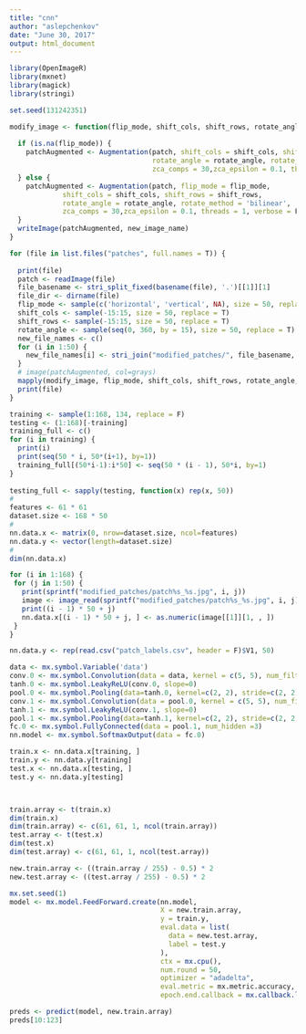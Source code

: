 ```yaml
---
title: "cnn"
author: "aslepchenkov"
date: "June 30, 2017"
output: html_document
---
```

```r
library(OpenImageR)
library(mxnet)
library(magick)
library(stringi)
```


```r
set.seed(131242351)

modify_image <- function(flip_mode, shift_cols, shift_rows, rotate_angle, new_image_name, patch) {
  
  if (is.na(flip_mode)) {
    patchAugmented <- Augmentation(patch, shift_cols = shift_cols, shift_rows = shift_rows,
                                   rotate_angle = rotate_angle, rotate_method = 'bilinear', 
                                   zca_comps = 30,zca_epsilon = 0.1, threads = 1, verbose = F)
  } else {
    patchAugmented <- Augmentation(patch, flip_mode = flip_mode,
             shift_cols = shift_cols, shift_rows = shift_rows,
             rotate_angle = rotate_angle, rotate_method = 'bilinear', 
             zca_comps = 30,zca_epsilon = 0.1, threads = 1, verbose = F)
  }
  writeImage(patchAugmented, new_image_name)
}

for (file in list.files("patches", full.names = T)) {
  
  print(file)
  patch <- readImage(file)
  file_basename <- stri_split_fixed(basename(file), '.')[[1]][1]
  file_dir <- dirname(file)
  flip_mode <- sample(c('horizontal', 'vertical', NA), size = 50, replace = T)
  shift_cols <- sample(-15:15, size = 50, replace = T)
  shift_rows <- sample(-15:15, size = 50, replace = T)
  rotate_angle <- sample(seq(0, 360, by = 15), size = 50, replace = T)
  new_file_names <- c()
  for (i in 1:50) {
    new_file_names[i] <- stri_join("modified_patches/", file_basename, "_", i,".jpg")
  }
  # image(patchAugmented, col=grays)
  mapply(modify_image, flip_mode, shift_cols, shift_rows, rotate_angle, new_file_names, MoreArgs = list(patch))
  print(file)
}


```

```r
training <- sample(1:168, 134, replace = F)
testing <- (1:168)[-training]
training_full <- c()
for (i in training) {
  print(i)
  print(seq(50 * i, 50*(i+1), by=1))
  training_full[(50*i-1):i*50] <- seq(50 * (i - 1), 50*i, by=1) 
}
 
testing_full <- sapply(testing, function(x) rep(x, 50))
# 
features <- 61 * 61
dataset.size <- 168 * 50
# 
nn.data.x <- matrix(0, nrow=dataset.size, ncol=features)
nn.data.y <- vector(length=dataset.size)
# 
dim(nn.data.x)

for (i in 1:168) {
 for (j in 1:50) {
   print(sprintf("modified_patches/patch%s_%s.jpg", i, j))
   image <- image_read(sprintf("modified_patches/patch%s_%s.jpg", i, j))
   print((i - 1) * 50 + j)
   nn.data.x[(i - 1) * 50 + j, ] <- as.numeric(image[[1]][1, , ])
 }
}

nn.data.y <- rep(read.csv("patch_labels.csv", header = F)$V1, 50)

data <- mx.symbol.Variable('data')
conv.0 <- mx.symbol.Convolution(data = data, kernel = c(5, 5), num_filter = 10)
tanh.0 <- mx.symbol.LeakyReLU(conv.0, slope=0)
pool.0 <- mx.symbol.Pooling(data=tanh.0, kernel=c(2, 2), stride=c(2, 2), pool.type="max")
conv.1 <- mx.symbol.Convolution(data = pool.0, kernel = c(5, 5), num_filter = 10)
tanh.1 <- mx.symbol.LeakyReLU(conv.1, slope=0)
pool.1 <- mx.symbol.Pooling(data=tanh.1, kernel=c(2, 2), stride=c(2, 2), pool.type="max")
fc.0 <- mx.symbol.FullyConnected(data = pool.1, num_hidden =3)
nn.model <- mx.symbol.SoftmaxOutput(data = fc.0)

train.x <- nn.data.x[training, ]
train.y <- nn.data.y[training] 
test.x <- nn.data.x[testing, ]
test.y <- nn.data.y[testing] 



train.array <- t(train.x)
dim(train.x)
dim(train.array) <- c(61, 61, 1, ncol(train.array))
test.array <- t(test.x)
dim(test.x)
dim(test.array) <- c(61, 61, 1, ncol(test.array))

new.train.array <- ((train.array / 255) - 0.5) * 2
new.test.array <- ((test.array / 255) - 0.5) * 2
```

```r
mx.set.seed(1)
model <- mx.model.FeedForward.create(nn.model, 
                                     X = new.train.array, 
                                     y = train.y,
                                     eval.data = list(
                                       data = new.test.array,
                                       label = test.y
                                     ),
                                     ctx = mx.cpu(), 
                                     num.round = 50,
                                     optimizer = "adadelta",
                                     eval.metric = mx.metric.accuracy,
                                     epoch.end.callback = mx.callback.log.train.metric(10))

preds <- predict(model, new.train.array)
preds[10:123]
```